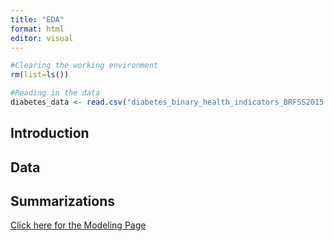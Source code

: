 ```yaml
---
title: "EDA"
format: html
editor: visual
---
```


```r
#Clearing the working environment
rm(list=ls())
```

```r
#Reading in the data
diabetes_data <- read.csv("diabetes_binary_health_indicators_BRFSS2015.csv")
```

## Introduction

## Data

## Summarizations


[Click here for the Modeling Page](Modeling.html)
